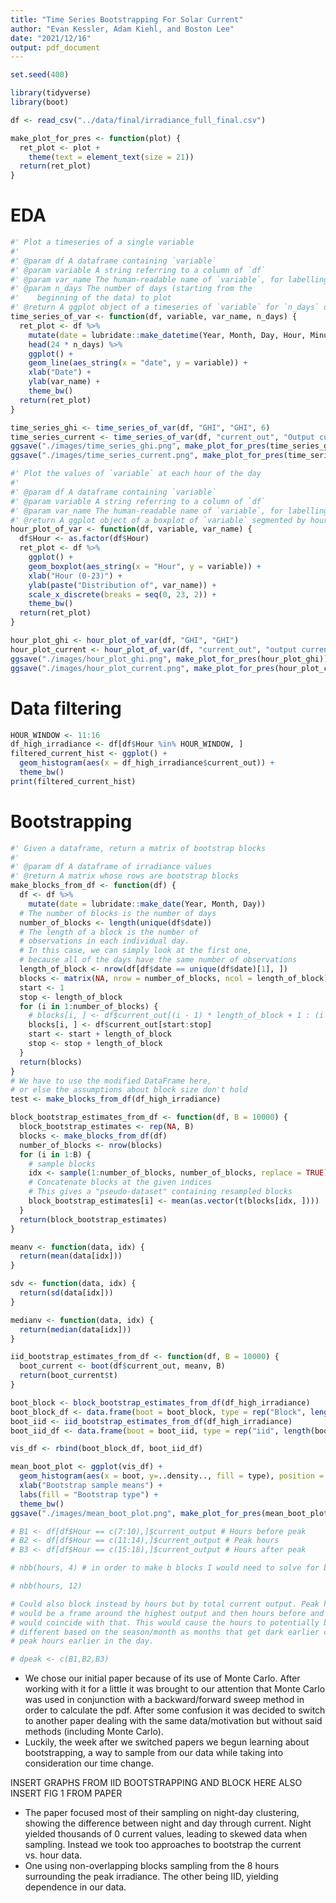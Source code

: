 ```yaml
---
title: "Time Series Bootstrapping For Solar Current"
author: "Evan Kessler, Adam Kiehl, and Boston Lee"
date: "2021/12/16"
output: pdf_document
---
```


```r
set.seed(400)
```

```r
library(tidyverse)
library(boot)
```

```r
df <- read_csv("../data/final/irradiance_full_final.csv")
```

```r
make_plot_for_pres <- function(plot) {
  ret_plot <- plot +
    theme(text = element_text(size = 21))
  return(ret_plot)
}
```

# EDA

```r

#' Plot a timeseries of a single variable
#'
#' @param df A dataframe containing `variable`
#' @param variable A string referring to a column of `df`
#' @param var_name The human-readable name of `variable`, for labelling
#' @param n_days The number of days (starting from the
#'    beginning of the data) to plot
#' @return A ggplot object of a timeseries of `variable` for `n_days` days
time_series_of_var <- function(df, variable, var_name, n_days) {
  ret_plot <- df %>%
    mutate(date = lubridate::make_datetime(Year, Month, Day, Hour, Minute)) %>%
    head(24 * n_days) %>%
    ggplot() +
    geom_line(aes_string(x = "date", y = variable)) +
    xlab("Date") +
    ylab(var_name) +
    theme_bw()
  return(ret_plot)
}

time_series_ghi <- time_series_of_var(df, "GHI", "GHI", 6)
time_series_current <- time_series_of_var(df, "current_out", "Output current", 6)
ggsave("./images/time_series_ghi.png", make_plot_for_pres(time_series_ghi))
ggsave("./images/time_series_current.png", make_plot_for_pres(time_series_current))
```

```r

#' Plot the values of `variable` at each hour of the day
#'
#' @param df A dataframe containing `variable`
#' @param variable A string referring to a column of `df`
#' @param var_name The human-readable name of `variable`, for labelling
#' @return A ggplot object of a boxplot of `variable` segmented by hour
hour_plot_of_var <- function(df, variable, var_name) {
  df$Hour <- as.factor(df$Hour)
  ret_plot <- df %>%
    ggplot() +
    geom_boxplot(aes_string(x = "Hour", y = variable)) +
    xlab("Hour (0-23)") +
    ylab(paste("Distribution of", var_name)) +
    scale_x_discrete(breaks = seq(0, 23, 2)) +
    theme_bw()
  return(ret_plot)
}

hour_plot_ghi <- hour_plot_of_var(df, "GHI", "GHI")
hour_plot_current <- hour_plot_of_var(df, "current_out", "output current")
ggsave("./images/hour_plot_ghi.png", make_plot_for_pres(hour_plot_ghi))
ggsave("./images/hour_plot_current.png", make_plot_for_pres(hour_plot_current))
```


# Data filtering

```r
HOUR_WINDOW <- 11:16
df_high_irradiance <- df[df$Hour %in% HOUR_WINDOW, ]
filtered_current_hist <- ggplot() +
  geom_histogram(aes(x = df_high_irradiance$current_out)) +
  theme_bw()
print(filtered_current_hist)
```

# Bootstrapping

```r

#' Given a dataframe, return a matrix of bootstrap blocks
#'
#' @param df A dataframe of irradiance values
#' @return A matrix whose rows are bootstrap blocks
make_blocks_from_df <- function(df) {
  df <- df %>%
    mutate(date = lubridate::make_date(Year, Month, Day))
  # The number of blocks is the number of days
  number_of_blocks <- length(unique(df$date))
  # The length of a block is the number of
  # observations in each individual day.
  # In this case, we can simply look at the first one,
  # because all of the days have the same number of observations
  length_of_block <- nrow(df[df$date == unique(df$date)[1], ])
  blocks <- matrix(NA, nrow = number_of_blocks, ncol = length_of_block)
  start <- 1
  stop <- length_of_block
  for (i in 1:number_of_blocks) {
    # blocks[i, ] <- df$current_out[(i - 1) * length_of_block + 1 : (i * length_of_block)]
    blocks[i, ] <- df$current_out[start:stop]
    start <- start + length_of_block
    stop <- stop + length_of_block
  }
  return(blocks)
}
# We have to use the modified DataFrame here,
# or else the assumptions about block size don't hold
test <- make_blocks_from_df(df_high_irradiance)

block_bootstrap_estimates_from_df <- function(df, B = 10000) {
  block_bootstrap_estimates <- rep(NA, B)
  blocks <- make_blocks_from_df(df)
  number_of_blocks <- nrow(blocks)
  for (i in 1:B) {
    # sample blocks
    idx <- sample(1:number_of_blocks, number_of_blocks, replace = TRUE)
    # Concatenate blocks at the given indices
    # This gives a "pseudo-dataset" containing resampled blocks
    block_bootstrap_estimates[i] <- mean(as.vector(t(blocks[idx, ])))
  }
  return(block_bootstrap_estimates)
}

meanv <- function(data, idx) {
  return(mean(data[idx]))
}

sdv <- function(data, idx) {
  return(sd(data[idx]))
}

medianv <- function(data, idx) {
  return(median(data[idx]))
}

iid_bootstrap_estimates_from_df <- function(df, B = 10000) {
  boot_current <- boot(df$current_out, meanv, B)
  return(boot_current$t)
}

boot_block <- block_bootstrap_estimates_from_df(df_high_irradiance)
boot_block_df <- data.frame(boot = boot_block, type = rep("Block", length(boot_block)))
boot_iid <- iid_bootstrap_estimates_from_df(df_high_irradiance)
boot_iid_df <- data.frame(boot = boot_iid, type = rep("iid", length(boot_iid)))

vis_df <- rbind(boot_block_df, boot_iid_df)

mean_boot_plot <- ggplot(vis_df) +
  geom_histogram(aes(x = boot, y=..density.., fill = type), position = "identity", alpha = 0.5, color = "black") +
  xlab("Bootstrap sample means") +
  labs(fill = "Bootstrap type") +
  theme_bw()
ggsave("./images/mean_boot_plot.png", make_plot_for_pres(mean_boot_plot), width = 16, height = 12)
```

```r
# B1 <- df[df$Hour == c(7:10),]$current_output # Hours before peak
# B2 <- df[df$Hour == c(11:14),]$current_output # Peak hours
# B3 <- df[df$Hour == c(15:18),]$current_output # Hours after peak

# nbb(hours, 4) # in order to make b blocks I would need to solve for b = [n/l] (floor) where n is the length of our data and l is 4, so make nbb call l instead of ib

# nbb(hours, 12)

# Could also block instead by hours but by total current output. Peak hours
# would be a frame around the highest output and then hours before and after
# would coincide with that. This would cause the hours to potentially be
# different based on the season/month as months that get dark earlier could see
# peak hours earlier in the day.

# dpeak <- c(B1,B2,B3)
```

- We chose our initial paper because of its use of Monte Carlo. After working with it for a little it was brought to our attention that Monte Carlo was used in conjunction with a backward/forward sweep method in order to calculate the pdf. After some confusion it was decided to switch to another paper dealing with the same data/motivation but without said methods (including Monte Carlo).
- Luckily, the week after we switched papers we begun learning about bootstrapping, a way to sample from our data while taking into consideration our time change. 

INSERT GRAPHS FROM IID BOOTSTRAPPING AND BLOCK HERE
ALSO INSERT FIG 1 FROM PAPER

- The paper focused most of their sampling on night-day clustering, showing the difference between night and day through current. Night yielded thousands of 0 current values, leading to skewed data when sampling. Instead we took too approaches to bootstrap the current vs. hour data.
- One using non-overlapping blocks sampling from the 8 hours surrounding the peak irradiance. The other being IID, yielding dependence in our data. 
